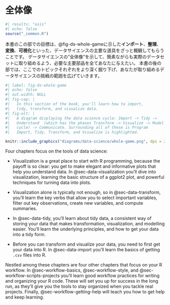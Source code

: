 # 全体像 {#sec-whole-game-intro .unnumbered}

```r
#| results: "asis"
#| echo: false
source("_common.R")
```

本書のこの部での目標は、@fig-ds-whole-gameに示した**インポート**、**整理**、**変換**、**可視化**といった、データサイエンスの主要な道具をざっと概観してもらうことです。
データサイエンスの"全体像"を示して、簡素ながらも実際のデータセットに取り組めるよう、必要な主要部品を全てあなたに与えたい。
本書の後の部では、ここでのトピックそれぞれをより深く掘り下げ、あなたが取り組めるデータサイエンスの挑戦の範囲を広げていきます。

```r
#| label: fig-ds-whole-game 
#| echo: false
#| out.width: NULL
#| fig-cap: |
#|   In this section of the book, you'll learn how to import,
#|   tidy, transform, and visualize data.
#| fig-alt: |
#|   A diagram displaying the data science cycle: Import -> Tidy ->
#|   Understand  (which has the phases Transform -> Visualize -> Model in a
#|   cycle) -> Communicate. Surrounding all of these is Program 
#|   Import, Tidy, Transform, and Visualize is highlighted.

knitr::include_graphics("diagrams/data-science/whole-game.png", dpi = 270)
```

Four chapters focus on the tools of data science:

-   Visualization is a great place to start with R programming, because the payoff is so clear: you get to make elegant and informative plots that help you understand data.
    In @sec-data-visualization you'll dive into visualization, learning the basic structure of a ggplot2 plot, and powerful techniques for turning data into plots.

-   Visualization alone is typically not enough, so in @sec-data-transform, you'll learn the key verbs that allow you to select important variables, filter out key observations, create new variables, and compute summaries.

-   In @sec-data-tidy, you'll learn about tidy data, a consistent way of storing your data that makes transformation, visualization, and modelling easier.
    You'll learn the underlying principles, and how to get your data into a tidy form.

-   Before you can transform and visualize your data, you need to first get your data into R.
    In @sec-data-import you'll learn the basics of getting `.csv` files into R.

Nestled among these chapters are four other chapters that focus on your R workflow.
In @sec-workflow-basics, @sec-workflow-style, and @sec-workflow-scripts-projects you'll learn good workflow practices for writing and organizing your R code.
These will set you up for success in the long run, as they'll give you the tools to stay organized when you tackle real projects.
Finally, @sec-workflow-getting-help will teach you how to get help and keep learning.
